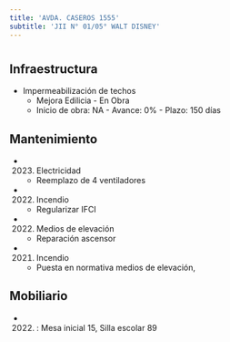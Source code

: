 ```yaml
---
title: 'AVDA. CASEROS 1555'
subtitle: 'JII N° 01/05° WALT DISNEY'
---
```


#
## Infraestructura

* Impermeabilización de techos 
    + Mejora Edilicia - En Obra 
    + Inicio de obra: NA - Avance: 0% - Plazo: 150 días 






## Mantenimiento

*  (2023) Electricidad 
    + Reemplazo de 4 ventiladores

*  (2022) Incendio 
    + Regularizar IFCI

*  (2022) Medios de elevación 
    + Reparación ascensor

*  (2021) Incendio 
    + Puesta en normativa medios de elevación,





## Mobiliario

*  (2022) : Mesa inicial 15, Silla escolar 89 



